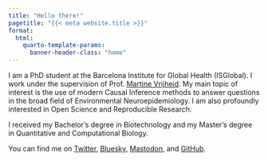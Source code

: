 ```yaml
---
title: "Hello there!"
pagetitle: "{{< meta website.title >}}"
format:
  html:
    quarto-template-params:
      banner-header-class: "home"
---
```


I am a PhD student at the Barcelona Institute for Global Health (ISGlobal).
I work under the supervision of Prof. [Martine Vrijheid](https://www.isglobal.org/en/our-team/-/profiles/18514).
My main topic of interest is the use of modern Causal Inference methods to answer questions in the broad field of Environmental Neuroepidemiology.
I am also profoundly interested in Open Science and Reproducible Research.

I received my Bachelor’s degree in Biotechnology and my Master’s degree in Quantitative and Computational Biology.

You can find me on [Twitter](https://twitter.com/lorenzoF_SM), [Bluesky](https://bsky.app/profile/lorenzofepi.bsky.social), [Mastodon](https://fediscience.org/@lorenzoF), and [GitHub](https://github.com/lorenzoFabbri).
